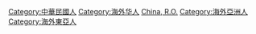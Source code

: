 [[Category:中華民國人|Category:中華民國人]]
[[Category:海外华人|Category:海外华人]]
[[Category:在外國的各國人物|China, R.O.]]
[[Category:海外亞洲人|Category:海外亞洲人]]
[[Category:海外東亞人|Category:海外東亞人]]